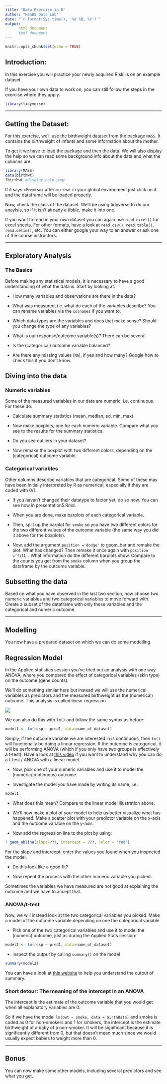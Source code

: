 ```yaml
---
title: "Data Exercise in R"
author: "HeaDS Data Lab"
date: "`r format(Sys.time(), '%d %B, %Y')`"
output: 
      html_document
      #pdf_document
---
```


```r
knitr::opts_chunk$set(echo = TRUE)
```

## Introduction:

In this exercise you will practice your newly acquired R skills on an example dataset.

If you have your own data to work on, you can still follow the steps in the exercise where they apply.


```r
library(tidyverse)
```


---

## Getting the Dataset:

For this exercise, we'll use the birthweight dataset from the package `MASS`. It contains the birthweight of infants and some information about the mother. 

To get it we have to load the package and then the data. We will also display the help so we can read some background info about the data and what the columns are

```r
library(MASS)
data(birthwt)
?birthwt #display help page
```

If it says `<Promise>` after `birthwt` in your global environment just click on it and the dataframe will be loaded properly.   

Now, check the class of the dataset. We'll be using tidyverse to do our anaylsis, so if it isn't already a tibble, make it into one.

If you want to read in your own dataset you can again use `read_excel()` for excel sheets. For other formats, have a look at `read.csv()`, `read.table()`, `read.delim()`, etc. You can either google your way to an answer or ask one of the course instructors. 

---

## Exploratory Analysis

### The Basics

Before making any statistical models, it is necessary to have a good understanding of what the data is. Start by looking at:

- How many variables and observations are there in the data? 

- What was measured, i.e. what do each of the variables describe? You can rename variables via the `colnames` if you want to.

- Which data types are the variables and does that make sense? Should you change the type of any variables?

- What is our response/outcome variable(s)? There can be several.

- Is the (categorical) outcome variable balanced?

- Are there any missing values (`NA`), if yes and how many? Google how to check this if you don't know.   

## Diving into the data

### Numeric variables

Some of the measured variables in our data are numeric, i.e. continuous. For these do:

- Calculate summary statistics (mean, median, sd, min, max)

- Now make boxplots, one for each numeric variable. Compare what you see to the results for the summary statistics.

- Do you see outliers in your dataset?

- Now remake the boxplot with two different colors, depending on the (categorical) outcome variable.


### Categorical variables

Other columns describe variables that are categorical. Some of these may have been initially interpreted by R as numerical, especially if they are coded with 0/1. 

- If you haven't changed their datatype to factor yet, do so now. You can see how in presentation5.Rmd. 

- When you are done, make barplots of each categorical variable. 

- Then, split up the barplot for `smoke` so you have two different colors for the two different values of the outcome variable (the same way you did it above for the boxplots). 

- Now, add the argument `position ='dodge'` to geom_bar and remake the plot. What has changed? Then remake it once again with `position ='fill'`. What information do the different barplots show. Compare to the counts you get from the `smoke` column when you group the dataframe by the outcome variable.  

## Subsetting the data

Based on what you have observed in the last two section, now choose two numeric variables and two categorical variables to move forward with. Create a subset of the dataframe with only these variables and the categorical and numeric outcome. 

---

## Modelling

You now have a prepared dataset on which we can do some modelling. 

## Regression Model

In the Applied statistics session you've tried out an analysis with one way ANOVA, where you compared the effect of categorical variables (skin type) on the outcome (gene counts). 

We'll do something similar here but instead we will use the numerical variables as predictors and the measured birthweight as the (numerical) outcome. This analysis is called linear regression. 

![](Figures/lin_regression.jpg)

We can also do this with `lm()` and follow the same syntax as before:


```r
model1 <- lm(resp ~ pred1, data=name_of_dataset)
```

Simply, if the outcome variable we are interested in is continuous, then `lm()` will functionally be doing a linear regression. If the outcome is categorical, it will be performing ANOVA (which if you only have two groups is effectively a t-test). Have a look at [this video](https://www.youtube.com/watch?v=NF5_btOaCig&list=PLblh5JKOoLUIzaEkCLIUxQFjPIlapw8nU&index=5) if you want to understand why you can do a t-test / ANOVA with a linear model.

* Now, pick one of your numeric variables and use it to model the (numeric/continuous) outcome. 

* Investigate the model you have made by writing its name, i.e.

```r
model1
```

* What does this mean? Compare to the linear model illustration above.

* We'll now make a plot of your model to help us better visualize what has happened. Make a scatter plot with your predictor variable on the x-axis and the outcome variable on the y-axis. 

* Now add the regression line to the plot by using:
```r

+ geom_abline(slope=???, intercept = ???, color = 'red')

```

For the slope and intercept, enter the values you found when you inspected the model. 

* Do this look like a good fit? 

* Now repeat the process with the other numeric variable you picked. 

Sometimes the variables we have measured are not good at explaining the outcome and we have to accept that.

### ANOVA/t-test

Now, we will instead look at the two categorical variables you picked. Make a model of the outcome variable depending on one the categorical variable

* Pick one of the two categorical variables and use it to model the (numeric) outcome, just as during the Applied Stats session:

```r
model2 <- lm(resp ~ pred1, data=name_of_dataset)
```

* inspect the output by calling `summary()` on the model


```r
summary(model2)
```

You can have a look at [this website](https://www.learnbymarketing.com/tutorials/explaining-the-lm-summary-in-r/) to help you understand the output of summary. 


### Short detour: The meaning of the intercept in an ANOVA

The intercept is the estimate of the outcome variable that you would get when all explanatory variables are 0. 

So if we have the model `lm(bwt ~ smoke, data = birthData)` and smoke is coded as 0 for non-smokers and 1 for smokers, the intercept is the estimate birthweight of a baby of a non-smoker. It will be significant because it is significantly different from 0, but that doesn't mean much since we would usually expect babies to weight more than 0. 


---

## Bonus

You can now make some other models, including several predictors and see what you get. 

